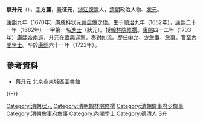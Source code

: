 '''蔡升元'''（{{bd|1652年||1722年|catIdx=C蔡}}），[[表字|字]]'''方麓'''，[[号|号]]'''征元'''，[[浙江|浙江]][[德清|德清]]人，[[清朝|清朝]]政治人物、[[狀元|狀元]]。

[[康熙|康熙]]九年（1670年）庚戌科状元[[蔡启僔|蔡启僔]]之侄。生于[[顺治|顺治]]九年（1652年），[[康熙|康熙]]二十一年（1682年）一甲第一名[[進士|進士]]（狀元）。授[[翰林院|翰林院]][[修撰|修撰]]。[[康熙|康熙]]四十二年（1703年）[[康熙帝南巡|康熙帝南巡]]，升元在[[嘉興|嘉興]]迎駕，奏對如流。歷任[[中允|中允]]、[[少詹事|少詹事]]、[[詹事|詹事]]。官至[[內閣學士|內閣學士]]。卒於[[康熙|康熙]]六十一年（1722年）。

== 參考資料 ==
* [http://www.bjdclib.com/subdb/exam/examperson/200908/t20090818_22107.html 蔡升元] 北京市東城區圖書館

{{-}}
{{start box}}
{{s-off}}
{{succession box|[[陳詵_(清朝)|陳詵]]|[[陳元龍|陳元龍]]|[[清朝礼部尚书列表#礼部汉尚书|禮部漢尚書]]|<small>康熙五十八年十二月壬寅－康熙六十年閏六月庚午<br>（1720年1月13日－1721年8月3日）</small>}}
{{end box}}

{{康熙二十一年壬戌科殿試金榜}}

{{Authority control}}
{{DEFAULTSORT:Cai蔡}}
[[Category:清朝狀元|Category:清朝狀元]]
[[Category:清朝翰林院修撰|Category:清朝翰林院修撰]]
[[Category:清朝詹事府少詹事|Category:清朝詹事府少詹事]]
[[Category:清朝詹事府詹事|Category:清朝詹事府詹事]]
[[Category:內閣學士|Category:內閣學士]]
[[Category:德清人|Category:德清人]]
[[Category:蔡姓|S升]]